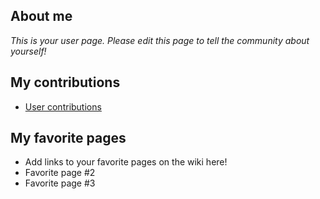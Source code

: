 ==About me==

''This is your user page. Please edit this page to tell the community about yourself!''

==My contributions==

* [[Special:Contributions/1stCarDiv|User contributions]]

==My favorite pages==

* Add links to your favorite pages on the wiki here!
* Favorite page #2
* Favorite page #3